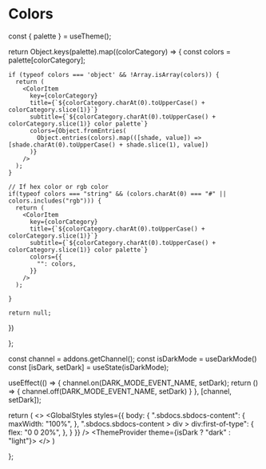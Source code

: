 
# Colors

  const { palette } = useTheme();

  return Object.keys(palette).map((colorCategory) => {
    const colors = palette[colorCategory];

    if (typeof colors === 'object' && !Array.isArray(colors)) {
      return (
        <ColorItem
          key={colorCategory}
          title={`${colorCategory.charAt(0).toUpperCase() + colorCategory.slice(1)}`}
          subtitle={`${colorCategory.charAt(0).toUpperCase() + colorCategory.slice(1)} color palette`}
          colors={Object.fromEntries(
            Object.entries(colors).map(([shade, value]) => [shade.charAt(0).toUpperCase() + shade.slice(1), value])
          )}
        />
      );
    }

    // If hex color or rgb color
    if(typeof colors === "string" && (colors.charAt(0) === "#" || colors.includes("rgb"))) {
      return (
        <ColorItem
          key={colorCategory}
          title={`${colorCategory.charAt(0).toUpperCase() + colorCategory.slice(1)}`}
          subtitle={`${colorCategory.charAt(0).toUpperCase() + colorCategory.slice(1)} color palette`}
          colors={{
            "": colors,
          }}
        />
      );

    }

    return null;

  })

};

  const channel = addons.getChannel();
  const isDarkMode = useDarkMode()
  const [isDark, setDark] = useState(isDarkMode);


  useEffect(() => {
    channel.on(DARK_MODE_EVENT_NAME, setDark);
    return () => {
      channel.off(DARK_MODE_EVENT_NAME, setDark)
    }
  }, [channel, setDark]);


  return (
    <>
      <GlobalStyles styles={{
        body: {
          ".sbdocs.sbdocs-content": {
            maxWidth: "100%",
          },
          ".sbdocs.sbdocs-content > div > div:first-of-type": {
            flex: "0 0 20%",
          },
        }
      }} />
      <ThemeProvider theme={isDark ? "dark" : "light"}>
        <ColorsComposition />
      </ThemeProvider>
    </>
  )

};

<Meta title="Colors"/>
<Colors/>


